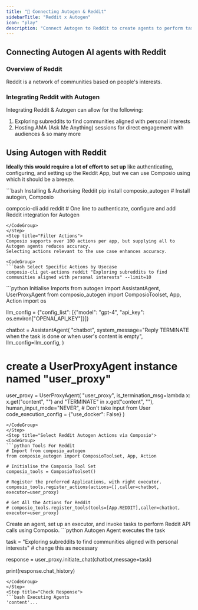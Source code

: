 ```yaml
---
title: "🚀 Connecting Autogen & Reddit"
sidebarTitle: "Reddit x Autogen"
icon: "play"
description: "Connect Autogen to Reddit to create agents to perform tasks using natural language"
---
```


## Connecting Autogen AI agents with Reddit

### Overview of Reddit

Reddit is a network of communities based on people's interests.

### Integrating Reddit with Autogen

Integrating Reddit & Autogen can allow for the following:

1. Exploring subreddits to find communities aligned with personal interests
2. Hosting AMA (Ask Me Anything) sessions for direct engagement with audiences
& so many more

## Using Autogen with Reddit

<Steps>
<Step title="Setting Up the Environment">

**Ideally this would require a lot of effort to set up** like authenticating, configuring, and setting up the Reddit App, but we can use Composio using which it should be a breeze.

<CodeGroup>
```bash Installing & Authorising Reddit
pip install composio_autogen # Install autogen, Composio 

composio-cli add reddit # One line to authenticate, configure and add Reddit integration for Autogen
```
</CodeGroup>
</Step>
<Step title="Filter Actions">
Composio supports over 100 actions per app, but supplying all to Autogen agents reduces accuracy.
Selecting actions relevant to the use case enhances accuracy.

<CodeGroup>
```bash Select Specific Actions by Usecase
composio-cli get-actions reddit "Exploring subreddits to find communities aligned with personal interests" --limit=10
```
</CodeGroup>

</Step>
<Step title="Import Base Packages">

<CodeGroup>
```python Initialise Imports
from autogen import AssistantAgent, UserProxyAgent
from composio_autogen import ComposioToolset, App, Action
import os

llm_config = {"config_list": [{"model": "gpt-4", "api_key": os.environ["OPENAI_API_KEY"]}]}

chatbot = AssistantAgent(
    "chatbot",
    system_message="Reply TERMINATE when the task is done or when user's content is empty",
    llm_config=llm_config,
)

# create a UserProxyAgent instance named "user_proxy"
user_proxy = UserProxyAgent(
    "user_proxy",
    is_termination_msg=lambda x: x.get("content", "") and "TERMINATE" in x.get("content", ""),
    human_input_mode="NEVER", # Don't take input from User
    code_execution_config = {"use_docker": False}
)
```
</CodeGroup>
</Step>
<Step title="Select Reddit Autogen Actions via Composio">
<CodeGroup>
```python Tools For Reddit
# Import from composio_autogen
from composio_autogen import ComposioToolset, App, Action

# Initialise the Composio Tool Set
composio_tools = ComposioToolset()

# Register the preferred Applications, with right executor. 
composio_tools.register_actions(actions=[],caller=chatbot, executor=user_proxy)

# Get All the Actions for Reddit
# composio_tools.register_tools(tools=[App.REDDIT],caller=chatbot, executor=user_proxy) 
```
</CodeGroup>
</Step>
<Step title="Execute the Agent">
Create an agent, set up an executor, and invoke tasks to perform Reddit API calls using Composio. 
<CodeGroup>
```python Autogen Agent executes the task

task = "Exploring subreddits to find communities aligned with personal interests" # change this as necessary

response = user_proxy.initiate_chat(chatbot,message=task)

print(response.chat_history)
```
</CodeGroup>
</Step>
<Step title="Check Response">
```bash Executing Agents
'content'...
```
</Step>
</Steps>
